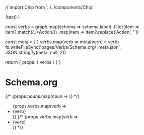 // import Chip from '../../components/Chip'


  <span className='nx-whitespace-nowrap nx-transition-colors nx-min-w-[24px] nx-overflow-hidden nx-text-ellipsis hover:nx-text-gray-900 dark:hover:nx-text-gray-200'>
    <Link href={href ?? text}>{text}</Link>
  </span>
)

  const verbs = graph.map(schema => schema.label)
                     .filter(item => item?.match(/..+Action/))
                     .map(item => item?.replace('Action', ''))


  const meta = { }
  verbs.map(verb => meta[verb] = verb)
  fs.writeFileSync('pages/Verbs/Schema.org/_meta.json', JSON.stringify(meta, null, 2))



  return {
    props: {
      verbs
    }
  }
}

# Schema.org

{/* {props.nouns.map(noun => <Chip text={noun}/> )} */}
<ul>
{props.verbs.map(verb => <li><Link href={'/Verbs/' + verb}>{verb}</Link></li> )}
{/* {props.verbs.map(verb => <li><Link href={'/Verbs/Schema.org/' + verb}>{verb}</Link></li> )} */}
</ul>

